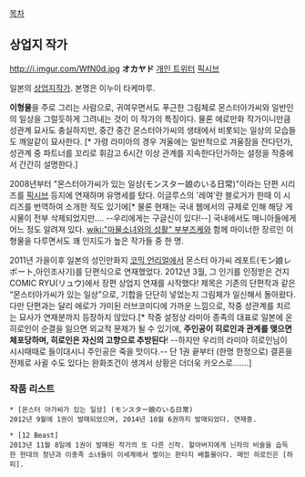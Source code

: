 [[목차]]

== 상업지 작가 ==

http://i.imgur.com/WfN0d.jpg
'''オカヤド'''
[https://twitter.com/okayado1215 개인 트위터]
[http://www.pixiv.net/member.php?id=267014 픽시브]

일본의 [[상업지]]작가. 본명은 이누이 타케마루.

'''이형물'''을 주로 그리는 사람으로, 귀여우면서도 푸근한 그림체로 몬스터아가씨와 일반인의 일상을 그럴듯하게 그려내는 것이 이 작가의 특징이다. 물론 에로만화 작가이니만큼 성관계 묘사도 충실하지만, 중간 중간 몬스터아가씨의 생태에서 비롯되는 일상의 모습들도 깨알같이 묘사한다. [* 가령 라미아의 경우 겨울에는 일반적으로 겨울잠을 잔다던가, 성관계 중 파트너를 꼬리로 휘감고 6시간 이상 관계를 지속한다던가하는 설정을 작중에서 간간히 설명한다.]

2008년부터 "몬스터아가씨가 있는 일상(モンスター娘のいる日常)"이라는 단편 시리즈를 [[픽시브]] 등지에 연재하며 유명세를 탔다. 이글루스의 '레여'란 블로거가 한때 이 시리즈를 번역하여 소개한 적도 있기에[* 물론 현재는 국내 웹에서의 규제로 인해 해당 게시물이 전부 삭제되었지만…. --우리에게는 구글신이 있다!--] 국내에서도 매니아들에게 어느 정도 알려져 있다. [[wiki:"마물소녀와의 성활" 부부즈케]]와 함께 마이너한 장르인 이형물을 다루면서도 꽤 인지도가 높은 작가들 중 한 명. 

2011년 가을이후 일본의 성인만화지 [[코믹 언리얼]]에서 몬스터 아가씨 레포트(モン娘レポート,아인조사기)를 단편식으로 연재했었다.
2012년 3월, 그 인기를 인정받은 건지 COMIC RYU(リュウ)에서 장편 상업지 연재를 시작했다! 제목은 기존의 단편작과 같은 “몬스터아가씨가 있는 일상”으로, 기합을 단단히 넣었는지 그림체가 일신해서 돌아왔다. 다만 단편과는 달리 에로가 가미된 러브코미디에 가까운 느낌으로, 작중 성관계를 치르는 묘사가 연재분까지 등장하지 않았다.[* 작중 설정상 라미아 종족의 대표로 일본에 온 히로인이 순결을 잃으면 외교적 문제가 될 수 있기에, '''주인공이 히로인과 관계를 맺으면 체포당하며, 히로인은 자신의 고향으로 추방된다'''! --하지만 우리의 라미아 히로인님이 시시때때로 들이대시니 주인공은 죽을 맛이다.-- 단 1권 끝부터 (한명 한정으로) 결혼을 전제로 사귈 수도 있다는 완화조건이 생겨서 상황은 더더욱 카오스로…….]

=== 작품 리스트 ===
 * [몬스터 아가씨가 있는 일상] (モンスター娘のいる日常)
 2012년 9월에 1권이 발매되었으며, 2014년 10월 6권까지 발매되었다. 연재중.

 * [12 Beast]
 2013년 11월 8일에 1권이 발매된 작가의 또 다른 신작. 할아버지에게 닌자의 비술을 습득한 현대의 청년과 이종족 소녀들이 이세계에서 벌이는 판타지 배틀물이다. 메인 히로인은 [하피]. 
